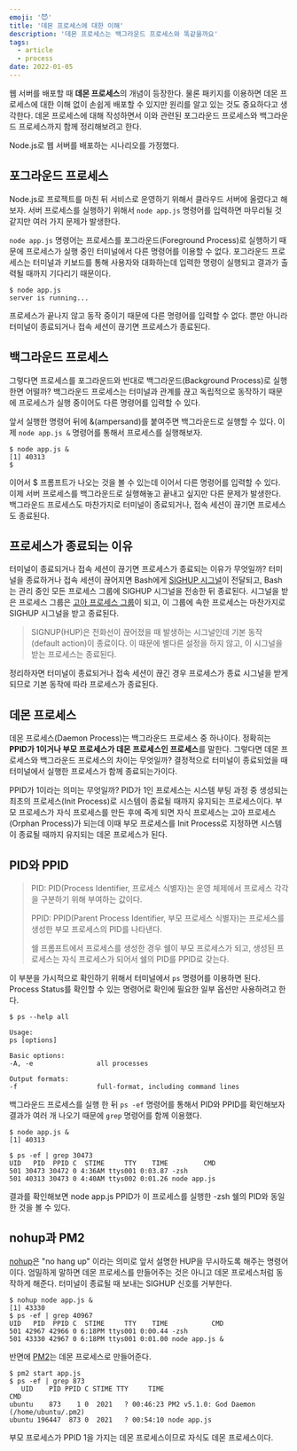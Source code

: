 ```yaml
---
emoji: '😈'
title: '데몬 프로세스에 대한 이해'
description: '데몬 프로세스는 백그라운드 프로세스와 똑같을까요'
tags:
  - article
  - process
date: 2022-01-05
---
```


웹 서버를 배포할 때 **데몬 프로세스**의 개념이 등장한다. 물론 패키지를 이용하면 데몬 프로세스에 대한 이해 없이 손쉽게 배포할 수 있지만 원리를 알고 있는 것도 중요하다고 생각한다. 데몬 프로세스에 대해 작성하면서 이와 관련된 포그라운드 프로세스와 백그라운드 프로세스까지 함께 정리해보려고 한다.

Node.js로 웹 서버를 배포하는 시나리오를 가정했다.

## 포그라운드 프로세스

Node.js로 프로젝트를 마친 뒤 서비스로 운영하기 위해서 클라우드 서버에 올렸다고 해보자. 서버 프로세스를 실행하기 위해서 `node app.js` 명령어를 입력하면 마무리될 것 같지만 여러 가지 문제가 발생한다.

`node app.js` 명령어는 프로세스를 포그라운드(Foreground Process)로 실행하기 때문에 프로세스가 실행 중인 터미널에서 다른 명령어를 이용할 수 없다. 포그라운드 프로세스는 터미널과 키보드를 통해 사용자와 대화하는데 입력한 명령이 실행되고 결과가 출력될 때까지 기다리기 때문이다.

```shellsession
$ node app.js
server is running...
```

프로세스가 끝나지 않고 동작 중이기 때문에 다른 명령어를 입력할 수 없다. 뿐만 아니라 터미널이 종료되거나 접속 세션이 끊기면 프로세스가 종료된다.

## 백그라운드 프로세스

그렇다면 프로세스를 포그라운드와 반대로 백그라운드(Background Process)로 실행한면 어떨까? 백그라운드 프로세스는 터미널과 관계를 끊고 독립적으로 동작하기 때문에 프로세스가 실행 중이어도 다른 명령어를 입력할 수 있다.

앞서 실행한 명령어 뒤에 &(ampersand)를 붙여주면 백그라운드로 실행할 수 있다. 이제 `node app.js &` 명령어를 통해서 프로세스를 실행해보자.

```shellsession
$ node app.js &
[1] 40313
$
```

이어서 $ 프롬프트가 나오는 것을 볼 수 있는데 이어서 다른 명령어를 입력할 수 있다. 이제 서버 프로세스를 백그라운드로 실행해놓고 끝내고 싶지만 다른 문제가 발생한다. 백그라운드 프로세스도 마찬가지로 터미널이 종료되거나, 접속 세션이 끊기면 프로세스도 종료된다.

## 프로세스가 종료되는 이유

터미널이 종료되거나 접속 세션이 끊기면 프로세스가 종료되는 이유가 무엇일까? 터미널을 종료하거나 접속 세션이 끊어지면 Bash에게 [SIGHUP 시그널](https://www.gnu.org/software/bash/manual/html_node/Signals.html)이 전달되고, Bash는 관리 중인 모든 프로세스 그룹에 SIGHUP 시그널을 전송한 뒤 종료된다. 시그널을 받은 프로세스 그룹은 [고아 프로세스 그룹](https://www.gnu.org/software/libc/manual/html_node/Orphaned-Process-Groups.html)이 되고, 이 그룹에 속한 프로세스는 마찬가지로 SIGHUP 시그널을 받고 종료된다.

> SIGNUP(HUP)은 전화선이 끊어졌을 때 발생하는 시그널인데 기본 동작(default action)이 종료이다. 이 때문에 별다른 설정을 하지 않고, 이 시그널을 받는 프로세스는 종료된다.

정리하자면 터미널이 종료되거나 접속 세션이 끊긴 경우 프로세스가 종료 시그널을 받게 되므로 기본 동작에 따라 프로세스가 종료된다.

## 데몬 프로세스

데몬 프로세스(Daemon Process)는 백그라운드 프로세스 중 하나이다. 정확히는 **PPID가 1이거나 부모 프로세스가 데몬 프로세스인 프로세스**를 말한다. 그렇다면 데몬 프로세스와 백그라운드 프로세스의 차이는 무엇일까? 결정적으로 터미널이 종료되었을 때 터미널에서 실행한 프로세스가 함께 종료되는가이다.

PPID가 1이라는 의미는 무엇일까? PID가 1인 프로세스는 시스템 부팅 과정 중 생성되는 최초의 프로세스(Init Process)로 시스템이 종료될 때까지 유지되는 프로세스이다. 부모 프로세스가 자식 프로세스를 만든 후에 죽게 되면 자식 프로세스는 고아 프로세스(Orphan Process)가 되는데 이때 부모 프로세스를 Init Process로 지정하면 시스템이 종료될 때까지 유지되는 데몬 프로세스가 된다.

## PID와 PPID

> PID: PID(Process Identifier, 프로세스 식별자)는 운영 체제에서 프로세스 각각을 구분하기 위해 부여하는 값이다.
>
> PPID: PPID(Parent Process Identifier, 부모 프로세스 식별자)는 프로세스를 생성한 부모 프로세스의 PID를 나타낸다.
>
> 쉘 프롬프트에서 프로세스를 생성한 경우 쉘이 부모 프로세스가 되고, 생성된 프로세스는 자식 프로세스가 되어서 쉘의 PID를 PPID로 갖는다.

이 부분을 가시적으로 확인하기 위해서 터미널에서 `ps` 명령어를 이용하면 된다. Process Status를 확인할 수 있는 명령어로 확인에 필요한 일부 옵션만 사용하려고 한다.

```shellsession
$ ps --help all

Usage:
ps [options]

Basic options:
-A, -e                all processes

Output formats:
-f                    full-format, including command lines
```

백그라운드 프로세스를 실행 한 뒤 `ps -ef` 명령어를 통해서 PID와 PPID를 확인해보자 결과가 여러 개 나오기 때문에 `grep` 명령어를 함께 이용했다.

```shellsession
$ node app.js &
[1] 40313

$ ps -ef | grep 30473
UID   PID  PPID C  STIME     TTY    TIME         CMD
501 30473 30472 0 4:36AM ttys001 0:03.87 -zsh
501 40313 30473 0 4:40AM ttys002 0:01.26 node app.js
```

결과를 확인해보면 node app.js PPID가 이 프로세스를 실행한 -zsh 쉘의 PID와 동일한 것을 볼 수 있다.

## nohup과 PM2

[nohup](https://ko.wikipedia.org/wiki/Nohup)은 "no hang up" 이라는 의미로 앞서 설명한 HUP을 무시하도록 해주는 명령어이다. 엄밀하게 말하면 데몬 프로세스를 만들어주는 것은 아니고 데몬 프로세스처럼 동작하게 해준다. 터미널이 종료될 때 보내는 SIGHUP 신호를 거부한다.

```shellsession
$ nohup node app.js &
[1] 43330
$ ps -ef | grep 40967
UID   PID  PPID C  STIME     TTY    TIME           CMD
501 42967 42966 0 6:18PM ttys001 0:00.44 -zsh
501 43330 42967 0 6:18PM ttys001 0:01.00 node app.js &
```

반면에 [PM2](https://pm2.keymetrics.io/)는 데몬 프로세스로 만들어준다.

```shellsession
$ pm2 start app.js
$ ps -ef | grep 873
   UID    PID PPID C STIME TTY     TIME                                        CMD
ubuntu    873    1 0  2021   ? 00:46:23 PM2 v5.1.0: God Daemon (/home/ubuntu/.pm2)
ubuntu 196447  873 0  2021   ? 00:54:10 node app.js
```

부모 프로세스가 PPID 1을 가지는 데몬 프로세스이므로 자식도 데몬 프로세스이다.
